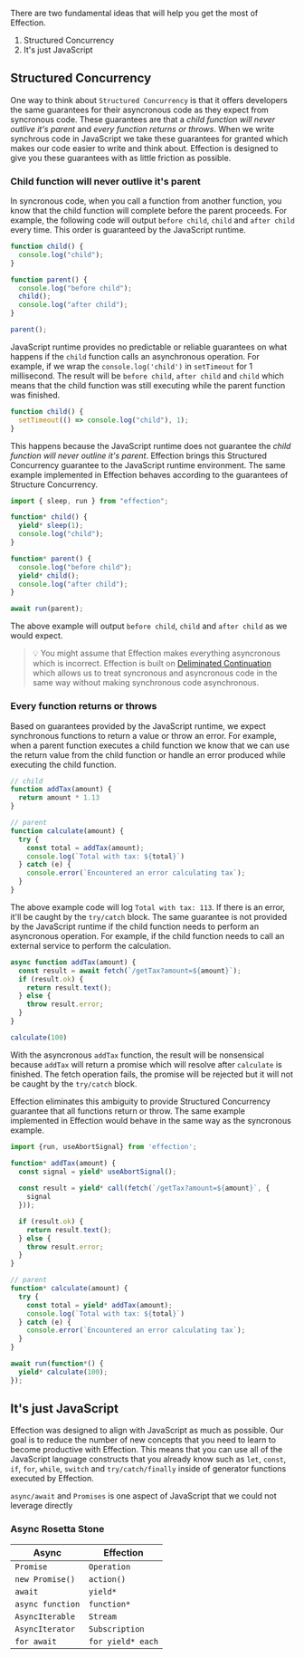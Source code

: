There are two fundamental ideas that will help you get the most of Effection.

1. Structured Concurrency
2. It's just JavaScript

## Structured Concurrency

One way to think about `Structured Concurrency` is that it offers developers the same guarantees for their asyncronous code as they expect from syncronous code.
These guarantees are that a _child function will never outlive it's parent_ and _every function returns or throws_. When we write synchrous code in JavaScript we
take these guarantees for granted which makes our code easier to write and think about. Effection is designed to give you these guarantees with as little friction as possible.

### Child function will never outlive it's parent

In syncronous code, when you call a function from another function, you know that the child function will complete before the parent proceeds.
For example, the following code will output `before child`, `child` and `after child` every time. This order is guaranteed by the JavaScript runtime.

```ts
function child() {
  console.log("child");
}

function parent() {
  console.log("before child");
  child();
  console.log("after child");
}

parent();
```

JavaScript runtime provides no predictable or reliable guarantees on what happens if the `child` function calls an asynchronous operation. For example,
if we wrap the `console.log('child')` in `setTimeout` for 1 millisecond. The result will be `before child`, `after child` and `child` which means that
the child function was still executing while the parent function was finished.

```ts
function child() {
  setTimeout(() => console.log("child"), 1);
}
```

This happens because the JavaScript runtime does not guarantee the _child function will never outline it's parent_. Effection brings this Structured Concurrency guarantee 
to the JavaScript runtime environment. The same example implemented in Effection behaves according to the guarantees of Structure Concurrency.

```ts
import { sleep, run } from "effection";

function* child() {
  yield* sleep(1);
  console.log("child");
}

function* parent() {
  console.log("before child");
  yield* child();
  console.log("after child");
}

await run(parent);
```

The above example will output `before child`, `child` and `after child` as we would expect.

> 💡 You might assume that Effection makes everything asyncronous which is incorrect. Effection is built on [Deliminated Continuation][delimited-continuation-repo] which allows us to treat syncronous and asyncronous code in the same way without making synchronous code asynchronous.

### Every function returns or throws

Based on guarantees provided by the JavaScript runtime, we expect synchronous functions to return a value or throw an error. For example, when a parent function executes a child function we know that we can use the return value from the child function or handle an error produced while executing the child function. 

```ts
// child
function addTax(amount) {
  return amount * 1.13
}

// parent
function calculate(amount) {
  try {
    const total = addTax(amount);
    console.log(`Total with tax: ${total}`)
  } catch (e) {
    console.error(`Encountered an error calculating tax`);
  }
}
```

The above example code will log `Total with tax: 113`. If there is an error, it'll be caught by the `try/catch` block. The same guarantee is not provided by the JavaScript runtime if the child function needs to perform an asyncronous operation. For example, if the child function needs to call an external service to perform the calculation.

```ts
async function addTax(amount) {
  const result = await fetch(`/getTax?amount=${amount}`);
  if (result.ok) {
    return result.text();
  } else {
    throw result.error;
  }
}

calculate(100)
```

With the asyncronous `addTax` function, the result will be nonsensical because `addTax` will return a promise which will resolve after `calculate` is finished. The fetch operation fails, the promise will be rejected but it will not be caught by the `try/catch` block.

Effection eliminates this ambiguity to provide Structured Concurrency guarantee that all functions return or throw. The same example implemented in Effection would behave in the same way as the syncronous example. 

```ts
import {run, useAbortSignal} from 'effection';

function* addTax(amount) {
  const signal = yield* useAbortSignal();
  
  const result = yield* call(fetch(`/getTax?amount=${amount}`, {
    signal
  }));

  if (result.ok) {
    return result.text();
  } else {
    throw result.error;
  }
}

// parent
function* calculate(amount) {
  try {
    const total = yield* addTax(amount);
    console.log(`Total with tax: ${total}`)
  } catch (e) {
    console.error(`Encountered an error calculating tax`);
  }
}

await run(function*() {
  yield* calculate(100);
});
```

## It's just JavaScript

Effection was designed to align with JavaScript as much as possible. Our goal is to reduce the number of
new concepts that you need to learn to become productive with Effection. This means that you can use all of the JavaScript
language constructs that you already know such as `let`, `const`, `if`, `for`, `while`, `switch` and `try/catch/finally` inside of generator functions
executed by Effection.

`async/await` and `Promises` is one aspect of JavaScript that we could not leverage directly

### Async Rosetta Stone

| Async            | Effection         |
| ---------------- | ----------------- |
| `Promise`        | `Operation`       |
| `new Promise()`  | `action()`        |
| `await`          | `yield*`          |
| `async function` | `function*`       |
| `AsyncIterable`  | `Stream`          |
| `AsyncIterator`  | `Subscription`    |
| `for await`      | `for yield* each` |

[delimited-continuation-repo]: https://github.com/thefrontside/continuation
